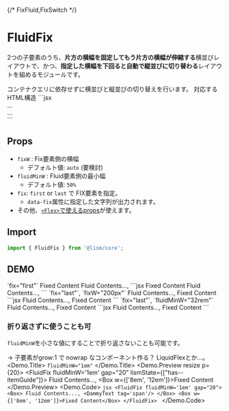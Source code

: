 
{/* FixFluid,FixSwitch */}


# FluidFix

2つの子要素のうち、**片方の横幅を固定してもう片方の横幅が伸縮する**横並びレイアウトで、かつ、**指定した横幅を下回ると自動で縦並びに切り替わる**レイアウトを組めるモジュールです。

<Alert preset="point">
コンテナクエリに依存せずに横並びと縦並びの切り替えを行います。
</Alert>

<Demo>
	<Demo.Title>対応するHTML構造</Demo.Title>
	<Demo.Code>
	```jsx
	<div class="l--fluidFix">
		<div>...</div>
		<div>...</div>
	</div>
	```
	</Demo.Code>
</Demo>


## Props

- `fixW` : Fix要素側の横幅
	- デフォルト値: `auto` (要検討)
- `fluidMinW` : Fluid要素側の最小幅
	- デフォルト値: `50%`
- `fix`: `first` or `last` で FIX要素を指定。
	- `data-fix`属性に指定した文字列が出力されます。
- その他、[`<Flex>`で使えるprops](/docs/components/Flex#props)が使えます。



## Import

```js
import { FluidFix } from '@lism/core';
```

## DEMO

<Demo>
	<Demo.Title>
		`fix="first"`
	</Demo.Title>
	<Demo.Preview resize p={20}>
		<FluidFix fix="first" gap={20} lismState={["has--itemGuide"]}>
			<Box>Fixed Content</Box>
			<Box>
				Fluid Contents..., <DammyText tag='span'/>
			</Box>
		</FluidFix>
	</Demo.Preview>
	<Demo.Code>
		```jsx
		<FluidFix fix="first" gap={20}>
			<Box>Fixed Content</Box>
			<Box>
				Fluid Contents..., <DammyText tag='span'/>
			</Box>
		</FluidFix>
		```
	</Demo.Code>
</Demo>


<Demo>
	<Demo.Title>
		`fix="last"`, `fixW="200px"`
	</Demo.Title>
	<Demo.Preview resize p={20}>
		<FluidFix fix="last" fixW="200px" gap={20} lismState={["has--itemGuide"]}>
			<Box>
				Fluid Contents..., <DammyText tag='span'/>
			</Box>
			<Box>Fixed Content</Box>
		</FluidFix>
	</Demo.Preview>
	<Demo.Code>
		```jsx
		<FluidFix fix="first" fixW="200px" gap={20}>
			<Box>
				Fluid Contents..., <DammyText tag='span'/>
			</Box>
			<Box>Fixed Content</Box>
		</FluidFix>
		```
	</Demo.Code>
</Demo>

<Demo>
	<Demo.Title>
		`fix="last"`, `fluidMinW="32rem"`
	</Demo.Title>
	<Demo.Preview resize p={20}>
		<FluidFix fix="last" fluidMinW="32rem" gap={20} lismState={["has--itemGuide"]}>
			<Box>
				Fluid Contents..., <DammyText tag='span'/>
			</Box>
			<Box>Fixed Content</Box>
		</FluidFix>
	</Demo.Preview>
	<Demo.Code>
		```jsx
		<FluidFix fix="first" fluidMinW="32rem" gap={20}>
			<Box>
				Fluid Contents..., <DammyText tag='span'/>
			</Box>
			<Box>Fixed Content</Box>
		</FluidFix>
		```
	</Demo.Code>
</Demo>


### 折り返さずに使うことも可
`fluidMinW`を小さな値にすることで折り返さないことも可能です。

→ 子要素がgrow:1 で nowrap なコンポーネント作る？ LiquidFlexとか...。
<Demo>
	<Demo.Title>
		`fluidMinW="1em"`
	</Demo.Title>
	<Demo.Preview resize p={20}>
		<FluidFix fluidMinW='1em' gap="20" lismState={["has--itemGuide"]}>
			<Box>
				Fluid Contents..., <DammyText tag='span'/>
			</Box>
			<Box w={['8em', '12em']}>Fixed Content</Box>
		</FluidFix>
	</Demo.Preview>
	<Demo.Code>
		```jsx
		<FluidFix fluidMinW='1em' gap="20">
			<Box>
				Fluid Contents..., <DammyText tag='span'/>
			</Box>
			<Box w={['8em', '12em']}>Fixed Content</Box>
		</FluidFix>
		```
	</Demo.Code>
</Demo>
